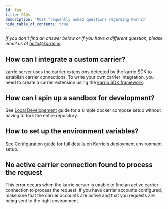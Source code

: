 ```yaml
---
id: faq
title: FAQs
description: 'Most frequently asked questions regarding Karrio'
hide_table_of_contents: true
---
```


*If you don't find an answer below or if you have a different question, please email us at
[hello@karrio.io](mailto:hello@karrio.io).*

## How can I integrate a custom carrier?

karrio server uses the carrier extensions detected by the karrio SDK to establish carrier connections.
To write your own carrier integration, you need to create a carrier extension using the
[karrio SDK framework](/carriers/sdk/extension).

## How can I spin up a sandbox for development?

See [Local Developement](/product/local-development) guide for a simple docker compose setup without having to fork the entire repository.

## How to set up the environment variables?

See [Configuration](/product/self-hosting/environment) guide for full details on Karrio's deployment environment setup.

## No active carrier connection found to process the request

This error occurs when the karrio server is unable to find an active carrier connection to process the request.
If you have carrier accounts configured, make sure that the carrier accounts are active and that you requests are being sent
to the right environment. 
